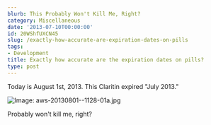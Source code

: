 ```yaml
---
blurb: This Probably Won't Kill Me, Right?
category: Miscellaneous
date: '2013-07-10T00:00:00'
id: 20WShfUXCN45
slug: /exactly-how-accurate-are-expiration-dates-on-pills
tags:
- Development
title: Exactly how accurate are the expiration dates on pills?
type: post
---
```


Today is August 1st, 2013. This Claritin expired "July 2013." 

![Image: aws-20130801--1128-01a.jpg](/aws-20130801--1128-01a.jpg)

Probably won't kill me, right?